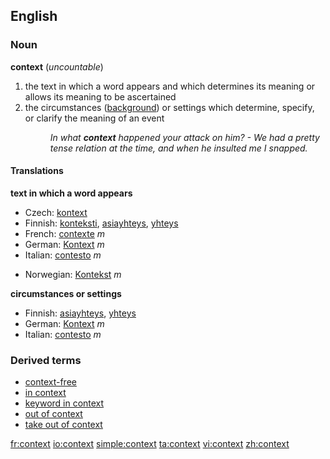 ==English==
===Noun===
'''context''' (''uncountable'')

#the text in which a word appears and which determines its meaning or allows its meaning to be ascertained
#the circumstances ([[background]]) or settings which determine, specify, or clarify the meaning of an event
#:''In what '''context''' happened your attack on him? - We had a pretty tense relation at the time, and when he insulted me I snapped.''

====Translations====
'''text in which a word appears'''
{{top}}
*Czech: [[kontext]]
*Finnish: [[konteksti]], [[asiayhteys]], [[yhteys]]
*French: [[contexte]] ''m''
*German: [[Kontext]] ''m''
*Italian: [[contesto]] ''m''
{{mid}}
*Norwegian: [[Kontekst]] ''m''
{{bottom}}

'''circumstances or settings'''
{{top}}
*Finnish: [[asiayhteys]], [[yhteys]]
*German: [[Kontext]] ''m'' 
*Italian: [[contesto]] ''m''
{{mid}}
{{bottom}}

===Derived terms===
*[[context-free]]
*[[in context]]
*[[keyword in context]]
*[[out of context]]
*[[take out of context]]

[[fr:context]]
[[io:context]]
[[simple:context]]
[[ta:context]]
[[vi:context]]
[[zh:context]]